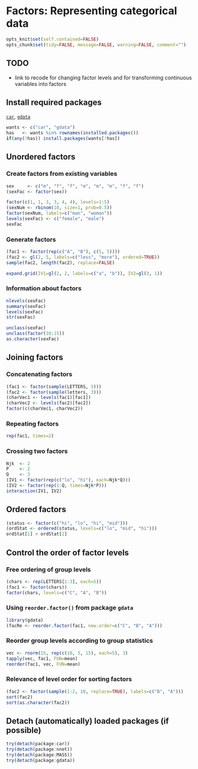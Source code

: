Factors: Representing categorical data
=========================

```r
opts_knit$set(self.contained=FALSE)
opts_chunk$set(tidy=FALSE, message=FALSE, warning=FALSE, comment="")
```

TODO
-------------------------

 - link to recode for changing factor levels and for transforming continuous variables into factors

Install required packages
-------------------------

[`car`](http://cran.r-project.org/package=car), [`gdata`](http://cran.r-project.org/package=gdata)

```r
wants <- c("car", "gdata")
has   <- wants %in% rownames(installed.packages())
if(any(!has)) install.packages(wants[!has])
```

Unordered factors
-------------------------

### Create factors from existing variables
    
```r
sex     <- c("m", "f", "f", "m", "m", "m", "f", "f")
(sexFac <- factor(sex))
```

```r
factor(c(1, 1, 3, 3, 4, 4), levels=1:5)
(sexNum <- rbinom(10, size=1, prob=0.5))
factor(sexNum, labels=c("man", "woman"))
levels(sexFac) <- c("female", "male")
sexFac
```

### Generate factors

```r
(fac1 <- factor(rep(c("A", "B"), c(5, 5))))
(fac2 <- gl(2, 5, labels=c("less", "more"), ordered=TRUE))
sample(fac2, length(fac2), replace=FALSE)
```

```r
expand.grid(IV1=gl(2, 2, labels=c("a", "b")), IV2=gl(3, 1))
```

### Information about factors

```r
nlevels(sexFac)
summary(sexFac)
levels(sexFac)
str(sexFac)
```

```r
unclass(sexFac)
unclass(factor(10:15))
as.character(sexFac)
```

Joining factors
-------------------------

### Concatenating factors

```r
(fac1 <- factor(sample(LETTERS, 5)))
(fac2 <- factor(sample(letters, 3)))
(charVec1 <- levels(fac1)[fac1])
(charVec2 <- levels(fac2)[fac2])
factor(c(charVec1, charVec2))
```

### Repeating factors

```r
rep(fac1, times=2)
```

### Crossing two factors

```r
Njk  <- 2
P    <- 2
Q    <- 3
(IV1 <- factor(rep(c("lo", "hi"), each=Njk*Q)))
(IV2 <- factor(rep(1:Q, times=Njk*P)))
interaction(IV1, IV2)
```

Ordered factors
-------------------------

```r
(status <- factor(c("hi", "lo", "hi", "mid")))
(ordStat <- ordered(status, levels=c("lo", "mid", "hi")))
ordStat[1] > ordStat[2]
```

Control the order of factor levels
-------------------------

### Free ordering of group levels

```r
(chars <- rep(LETTERS[1:3], each=5))
(fac1 <- factor(chars))
factor(chars, levels=c("C", "A", "B"))
```

### Using `reorder.factor()` from package `gdata`

```r
library(gdata)
(facRe <- reorder.factor(fac1, new.order=c("C", "B", "A")))
```

### Reorder group levels according to group statistics

```r
vec <- rnorm(15, rep(c(10, 5, 15), each=5), 3)
tapply(vec, fac1, FUN=mean)
reorder(fac1, vec, FUN=mean)
```

### Relevance of level order for sorting factors

```r
(fac2 <- factor(sample(1:2, 10, replace=TRUE), labels=c("B", "A")))
sort(fac2)
sort(as.character(fac2))
```

Detach (automatically) loaded packages (if possible)
-------------------------

```r
try(detach(package:car))
try(detach(package:nnet))
try(detach(package:MASS))
try(detach(package:gdata))
```
